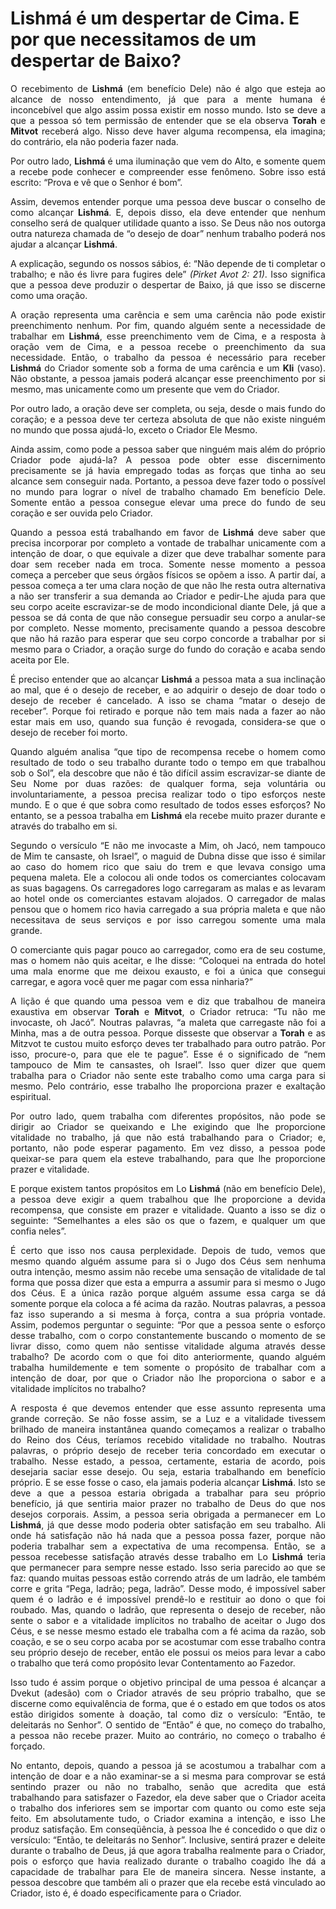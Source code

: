 # Lishmá é um despertar de Cima. E por que necessitamos de um despertar de Baixo?

::: {style="text-align: justify"}

 O recebimento de **Lishmá** (em benefício Dele) não é algo que esteja ao alcance de nosso entendimento, já que para a mente humana é inconcebível que algo assim possa existir em nosso mundo. Isto se deve a que a pessoa só tem permissão de entender que se ela observa **Torah** e **Mitvot** receberá algo. Nisso deve haver alguma recompensa, ela imagina; do contrário, ela não poderia fazer nada.



Por outro lado, **Lishmá** é uma iluminação que vem do Alto, e somente quem a recebe pode conhecer e compreender esse fenômeno. Sobre isso está escrito: “Prova e vê que o Senhor é bom”.



Assim, devemos entender porque uma pessoa deve buscar o conselho de como alcançar **Lishmá**. E, depois disso, ela deve entender que nenhum conselho será de qualquer utilidade quanto a isso. Se Deus não nos outorga outra natureza chamada de “o desejo de doar” nenhum trabalho poderá nos ajudar a alcançar **Lishmá**.

A explicação, segundo os nossos sábios, é: “Não depende de ti completar o trabalho; e não és livre para fugires dele” *(Pirket Avot 2: 21)*. Isso significa que a pessoa deve produzir o despertar de Baixo, já que isso se discerne como uma oração.



A oração representa uma carência e sem uma carência não pode existir preenchimento nenhum. Por fim, quando alguém sente a necessidade de trabalhar em **Lishmá**, esse preenchimento vem de Cima, e a resposta à oração vem de Cima, e a pessoa recebe o preenchimento da sua necessidade. Então, o trabalho da pessoa é necessário para receber **Lishmá** do Criador somente sob a forma de uma carência e um **Kli** (vaso). Não obstante, a pessoa jamais poderá alcançar esse preenchimento por si mesmo, mas unicamente como um presente que vem do Criador.



Por outro lado, a oração deve ser completa, ou seja, desde o mais fundo do coração; e a pessoa deve ter certeza absoluta de que não existe ninguém no mundo que possa ajudá-lo, exceto o Criador Ele Mesmo.



Ainda assim, como pode a pessoa saber que ninguém mais além do próprio Criador pode ajudá-la? A pessoa pode obter esse discernimento precisamente se já havia empregado todas as forças que tinha ao seu alcance sem conseguir nada. Portanto, a pessoa deve fazer todo o possível no mundo para lograr o nível de trabalho chamado Em benefício Dele. Somente então a pessoa consegue elevar uma prece do fundo de seu coração e ser ouvida pelo Criador.



Quando a pessoa está trabalhando em favor de **Lishmá** deve saber que precisa incorporar por completo a vontade de trabalhar unicamente com a intenção de doar, o que equivale a dizer que deve trabalhar somente para doar sem receber nada em troca. Somente nesse momento a pessoa começa a perceber que seus órgãos físicos se opõem a isso. A partir daí, a pessoa começa a ter uma clara noção de que não lhe resta outra alternativa a não ser transferir a sua demanda ao Criador e pedir-Lhe ajuda para que seu corpo aceite escravizar-se de modo incondicional diante Dele, já que a pessoa se dá conta de que não consegue persuadir seu corpo a anular-se por completo. Nesse momento, precisamente quando a pessoa descobre que não há razão para esperar que seu corpo concorde a trabalhar por si mesmo para o Criador, a oração surge do fundo do coração e acaba sendo aceita por Ele.



É preciso entender que ao alcançar **Lishmá** a pessoa mata a sua inclinação ao mal, que é o desejo de receber, e ao adquirir o desejo de doar todo o desejo de receber é cancelado. A isso se chama “matar o desejo de receber”. Porque foi retirado e porque não tem mais nada a fazer ao não estar mais em uso, quando sua função é revogada, considera-se que o desejo de receber foi morto.



Quando alguém analisa “que tipo de recompensa recebe o homem como resultado de todo o seu trabalho durante todo o tempo em que trabalhou sob o Sol”, ela descobre que não é tão difícil assim escravizar-se diante de Seu Nome por duas razões: de qualquer forma, seja voluntária ou involuntariamente, a pessoa precisa realizar todo o tipo esforços neste mundo. E o que é que sobra como resultado de todos esses esforços? No entanto, se a pessoa trabalha em **Lishmá** ela recebe muito prazer durante e através do trabalho em si.



Segundo o versículo “E não me invocaste a Mim, oh Jacó, nem tampouco de Mim te cansaste, oh Israel”, o maguid de Dubna disse que isso é similar ao caso do homem rico que saiu do trem e que levava consigo uma pequena maleta. Ele a colocou ali onde todos os comerciantes colocavam as suas bagagens. Os carregadores logo carregaram as malas e as levaram ao hotel onde os comerciantes estavam alojados. O carregador de malas pensou que o homem rico havia carregado a sua própria maleta e que não necessitava de seus serviços e por isso carregou somente uma mala grande.



O comerciante quis pagar pouco ao carregador, como era de seu costume, mas o homem não quis aceitar, e lhe disse: “Coloquei na entrada do hotel uma mala enorme que me deixou exausto, e foi a única que consegui carregar, e agora você quer me pagar com essa ninharia?”



A lição é que quando uma pessoa vem e diz que trabalhou de maneira exaustiva em observar **Torah** e **Mitvot**, o Criador retruca: “Tu não me invocaste, oh Jacó”. Noutras palavras, “a maleta que carregaste não foi a Minha, mas a de outra pessoa. Porque disseste que observar a **Torah** e as Mitzvot te custou muito esforço deves ter trabalhado para outro patrão. Por isso, procure-o, para que ele te pague”. Esse é o significado de “nem tampouco de Mim te cansastes, oh Israel”. Isso quer dizer que quem trabalha para o Criador não sente este trabalho como uma carga para si mesmo. Pelo contrário, esse trabalho lhe proporciona prazer e exaltação espiritual.



Por outro lado, quem trabalha com diferentes propósitos, não pode se dirigir ao Criador se queixando e Lhe exigindo que lhe proporcione vitalidade no trabalho, já que não está trabalhando para o Criador; e, portanto, não pode esperar pagamento. Em vez disso, a pessoa pode queixar-se para quem ela esteve trabalhando, para que lhe proporcione prazer e vitalidade.



E porque existem tantos propósitos em Lo **Lishmá** (não em benefício Dele), a pessoa deve exigir a quem trabalhou que lhe proporcione a devida recompensa, que consiste em prazer e vitalidade. Quanto a isso se diz o seguinte: “Semelhantes a eles são os que o fazem, e qualquer um que confia neles”.



É certo que isso nos causa perplexidade. Depois de tudo, vemos que mesmo quando alguém assume para si o Jugo dos Céus sem nenhuma outra intenção, mesmo assim não recebe uma sensação de vitalidade de tal forma que possa dizer que esta a empurra a assumir para si mesmo o Jugo dos Céus. E a única razão porque alguém assume essa carga se dá somente porque ela coloca a fé acima da razão. Noutras palavras, a pessoa faz isso superando a si mesma à força, contra a sua própria vontade. Assim, podemos perguntar o seguinte: “Por que a pessoa sente o esforço desse trabalho, com o corpo constantemente buscando o momento de se livrar disso, como quem não sentisse vitalidade alguma através desse trabalho? De acordo com o que foi dito anteriormente, quando alguém trabalha humildemente e tem somente o propósito de trabalhar com a intenção de doar, por que o Criador não lhe proporciona o sabor e a vitalidade implícitos no trabalho?



A resposta é que devemos entender que esse assunto representa uma grande correção. Se não fosse assim, se a Luz e a vitalidade tivessem brilhado de maneira instantânea quando começamos a realizar o trabalho do Reino dos Céus, teríamos recebido vitalidade no trabalho. Noutras palavras, o próprio desejo de receber teria concordado em executar o trabalho. Nesse estado, a pessoa, certamente, estaria de acordo, pois desejaria saciar esse desejo. Ou seja, estaria trabalhando em benefício próprio. E se esse fosse o caso, ela jamais poderia alcançar **Lishmá**. Isto se deve a que a pessoa estaria obrigada a trabalhar para seu próprio benefício, já que sentiria maior prazer no trabalho de Deus do que nos desejos corporais. Assim, a pessoa seria obrigada a permanecer em Lo **Lishmá**, já que desse modo poderia obter satisfação em seu trabalho. Ali onde há satisfação não há nada que a pessoa possa fazer, porque não poderia trabalhar sem a expectativa de uma recompensa. Então, se a pessoa recebesse satisfação através desse trabalho em Lo **Lishmá** teria que permanecer para sempre nesse estado. Isso seria parecido ao que se faz: quando muitas pessoas estão correndo atrás de um ladrão, ele também corre e grita “Pega, ladrão; pega, ladrão”. Desse modo, é impossível saber quem é o ladrão e é impossível prendê-lo e restituir ao dono o que foi roubado. Mas, quando o ladrão, que representa o desejo de receber, não sente o sabor e a vitalidade implícitos no trabalho de aceitar o Jugo dos Céus, e se nesse mesmo estado ele trabalha com a fé acima da razão, sob coação, e se o seu corpo acaba por se acostumar com esse trabalho contra seu próprio desejo de receber, então ele possui os meios para levar a cabo o trabalho que terá como propósito levar Contentamento ao Fazedor.



Isso tudo é assim porque o objetivo principal de uma pessoa é alcançar a Dvekut (adesão) com o Criador através de seu próprio trabalho, que se discerne como equivalência de forma, que é o estado em que todos os atos estão dirigidos somente à doação, tal como diz o versículo: “Então, te deleitarás no Senhor”. O sentido de “Então” é que, no começo do trabalho, a pessoa não recebe prazer. Muito ao contrário, no começo o trabalho é forçado.



No entanto, depois, quando a pessoa já se acostumou a trabalhar com a intenção de doar e a não examinar-se a si mesma para comprovar se está sentindo prazer ou não no trabalho, senão que acredita que está trabalhando para satisfazer o Fazedor, ela deve saber que o Criador aceita o trabalho dos inferiores sem se importar com quanto ou como este seja feito. Em absolutamente tudo, o Criador examina a intenção, e isso Lhe produz satisfação. Em conseqüência, à pessoa lhe é concedido o que diz o versículo: “Então, te deleitarás no Senhor”. Inclusive, sentirá prazer e deleite durante o trabalho de Deus, já que agora trabalha realmente para o Criador, pois o esforço que havia realizado durante o trabalho coagido lhe dá a capacidade de trabalhar para Ele de maneira sincera. Nesse instante, a pessoa descobre que também ali o prazer que ela recebe está vinculado ao Criador, isto é, é doado especificamente para o Criador.

:::
